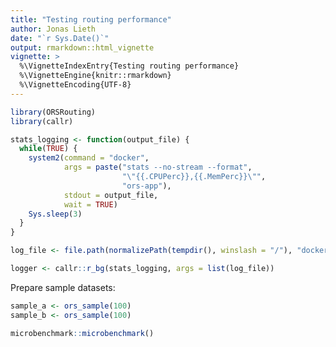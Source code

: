 ```yaml
---
title: "Testing routing performance"
author: Jonas Lieth
date: "`r Sys.Date()`"
output: rmarkdown::html_vignette
vignette: >
  %\VignetteIndexEntry{Testing routing performance}
  %\VignetteEngine{knitr::rmarkdown}
  %\VignetteEncoding{UTF-8}
---
```


```r
library(ORSRouting)
library(callr)
```

```r
stats_logging <- function(output_file) {
  while(TRUE) {
    system2(command = "docker",
            args = paste("stats --no-stream --format",
                         "\"{{.CPUPerc}},{{.MemPerc}}\"",
                         "ors-app"),
            stdout = output_file,
            wait = TRUE)
    Sys.sleep(3)
  }
}

log_file <- file.path(normalizePath(tempdir(), winslash = "/"), "docker_stats.txt")

logger <- callr::r_bg(stats_logging, args = list(log_file))
```

Prepare sample datasets:

```r
sample_a <- ors_sample(100)
sample_b <- ors_sample(100)
```



```r
microbenchmark::microbenchmark()
```
